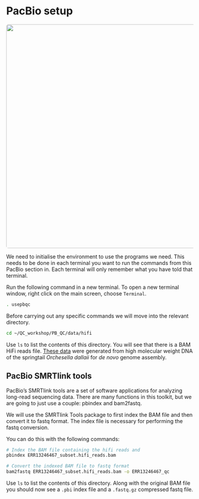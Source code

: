 # PacBio setup {#pbsetupchap}
<center>
![](figures/clr.png){style="width:600px; border-radius:5px; background:null"}
</center>

We need to initialise the environment to use the programs we need. This needs to be done in each terminal you want to run the commands from this PacBio section in. Each terminal will only remember what you have told that terminal.

Run the following command in a new terminal. To open a new terminal window, right click on the main screen, choose `Terminal`.

```bash
. usepbqc
```

Before carrying out any specific commands we will move into the relevant directory.

```bash
cd ~/QC_workshop/PB_QC/data/hifi
```

Use `ls` to list the contents of this directory. You will see that there is a BAM HiFi reads file. [These data](https://www.ebi.ac.uk/ena/browser/view/PRJEB76228) were generated from high molecular weight DNA of the springtail _Orchesella dallaii_ for _de novo_ genome assembly.

## PacBio SMRTlink tools
PacBio's SMRTlink tools are a set of software applications for analyzing long-read sequencing data. There are many functions in this toolkit, but we are going to just use a couple: pbindex and bam2fastq.

We will use the SMRTlink Tools package to first index the BAM file and then convert it to fastq format. The index file is necessary for performing the fastq conversion.

You can do this with the following commands:

```bash
# Index the BAM file containing the hifi reads and 
pbindex ERR13246467_subset.hifi_reads.bam

# Convert the indexed BAM file to fastq format
bam2fastq ERR13246467_subset.hifi_reads.bam -o ERR13246467_qc
```

Use `ls` to list the contents of this directory. Along with the original BAM file you should now see a `.pbi` index file and a `.fastq.gz` compressed fastq file.